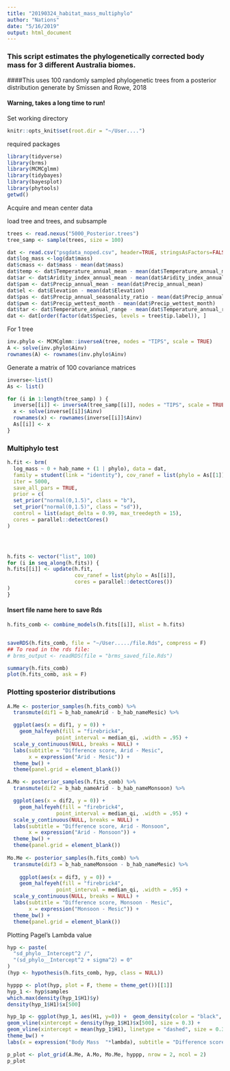 ```yaml
---
title: "20190324_habitat_mass_multiphylo"
author: "Nations"
date: "5/16/2019"
output: html_document
---
```

### This script estimates the phylogenetically corrected body mass for 3 different Australia biomes. 
####This uses 100 randomly sampled phylogenetic trees from a posterior distribution generate by Smissen and Rowe, 2018

#### Warning, takes a long time to run!

Set working directory
```r
knitr::opts_knit$set(root.dir = "~/User....")
```

required packages
```r
library(tidyverse)
library(brms)
library(MCMCglmm)
library(tidybayes)
library(bayesplot)
library(phytools)
getwd()
```

Acquire and mean center data

load tree and trees, and subsample
```r
trees <- read.nexus("5000_Posterior.trees")
tree_samp <- sample(trees, size = 100)

```

```r
dat <- read.csv("psgdata_noped.csv", header=TRUE, stringsAsFactors=FALSE)
dat$log_mass <-log(dat$mass)
dat$cmass <- dat$mass - mean(dat$mass)
dat$temp <- dat$Temperature_annual_mean - mean(dat$Temperature_annual_mean)
dat$ar <- dat$Aridity_index_annual_mean - mean(dat$Aridity_index_annual_mean)
dat$pam <- dat$Precip_annual_mean - mean(dat$Precip_annual_mean)
dat$el <- dat$Elevation - mean(dat$Elevation)
dat$pas <- dat$Precip_annual_seasonality_ratio - mean(dat$Precip_annual_seasonality_ratio)
dat$pwm <- dat$Precip_wettest_month - mean(dat$Precip_wettest_month)
dat$tar <- dat$Temperature_annual_range - mean(dat$Temperature_annual_range)
dat <- dat[order(factor(dat$Species, levels = tree$tip.label)), ]
```

For 1 tree
```r
inv.phylo <- MCMCglmm::inverseA(tree, nodes = "TIPS", scale = TRUE)
A <- solve(inv.phylo$Ainv)
rownames(A) <- rownames(inv.phylo$Ainv)
```

Generate a matrix of 100 covariance matrices
```r
inverse<-list()
As <- list()

for (i in 1:length(tree_samp) ) {
  inverse[[i]] <- inverseA(tree_samp[[i]], nodes = "TIPS", scale = TRUE)
  x <- solve(inverse[[i]]$Ainv)
  rownames(x) <- rownames(inverse[[i]]$Ainv)
  As[[i]] <- x
}


```




### Multiphylo test

```r
h.fit <- brm(
  log_mass ~ 0 + hab_name + (1 | phylo), data = dat, 
  family = student(link = "identity"), cov_ranef = list(phylo = As[[1]]),
  iter = 5000,
  save_all_pars = TRUE,
  prior = c(
  set_prior("normal(0,1.5)", class = "b"),
  set_prior("normal(0,1.5)", class = "sd")),
  control = list(adapt_delta = 0.99, max_treedepth = 15),
  cores = parallel::detectCores()
)




h.fits <- vector("list", 100) 
for (i in seq_along(h.fits)) {
h.fits[[i]] <- update(h.fit,
                      cov_ranef = list(phylo = As[[i]],
                      cores = parallel::detectCores())
)
}
```

#### Insert file name here to save Rds
```r
h.fits_comb <- combine_models(h.fits[[i]], mlist = h.fits)


saveRDS(h.fits_comb, file = "~/User...../file.Rds", compress = F)
## To read in the rds file:
# brms_output <- readRDS(file = "brms_saved_file.Rds")

summary(h.fits_comb)
plot(h.fits_comb, ask = F)
```




### Plotting sposterior distributions

```r
A.Me <- posterior_samples(h.fits_comb) %>% 
  transmute(dif1 = b_hab_nameArid - b_hab_nameMesic) %>% 

  ggplot(aes(x = dif1, y = 0)) +
    geom_halfeyeh(fill = "firebrick4", 
                point_interval = median_qi, .width = .95) +
  scale_y_continuous(NULL, breaks = NULL) +
  labs(subtitle = "Difference score, Arid - Mesic",
       x = expression("Arid - Mesic")) +
  theme_bw() +
  theme(panel.grid = element_blank()) 

A.Mo <- posterior_samples(h.fits_comb) %>% 
  transmute(dif2 = b_hab_nameArid - b_hab_nameMonsoon) %>% 

  ggplot(aes(x = dif2, y = 0)) +
    geom_halfeyeh(fill = "firebrick4", 
                point_interval = median_qi, .width = .95) +
  scale_y_continuous(NULL, breaks = NULL) +
  labs(subtitle = "Difference score, Arid - Monsoon",
       x = expression("Arid - Monsoon")) +
  theme_bw() +
  theme(panel.grid = element_blank())
  
Mo.Me <- posterior_samples(h.fits_comb) %>% 
  transmute(dif3 = b_hab_nameMonsoon - b_hab_nameMesic) %>%
  
    ggplot(aes(x = dif3, y = 0)) +
    geom_halfeyeh(fill = "firebrick4", 
                point_interval = median_qi, .width = .95) +
  scale_y_continuous(NULL, breaks = NULL) +
  labs(subtitle = "Difference score, Monsoon - Mesic",
       x = expression("Monsoon - Mesic")) +
  theme_bw() +
  theme(panel.grid = element_blank())

```

Plotting Pagel's Lambda value

```r

hyp <- paste(
  "sd_phylo__Intercept^2 /", 
  "(sd_phylo__Intercept^2 + sigma^2) = 0"
)
(hyp <- hypothesis(h.fits_comb, hyp, class = NULL))

hyppp <- plot(hyp, plot = F, theme = theme_get())[[1]]
hyp_1 <- hyp$samples
which.max(density(hyp_1$H1)$y)
density(hyp_1$H1)$x[500]
```


```r
hyp_1p <- ggplot(hyp_1, aes(H1, y=0)) +  geom_density(color = "black", fill = "firebrick4") +
geom_vline(xintercept = density(hyp_1$H1)$x[500], size = 0.3) +
geom_vline(xintercept = mean(hyp_1$H1), linetype = "dashed", size = 0.3) +
theme_bw() +
labs(x = expression("Body Mass  "*lambda), subtitle = "Difference score, Arid - Monsoon",center = TRUE) + ylim(0,40) + xlim(0,1.1)

p_plot <- plot_grid(A.Me, A.Mo, Mo.Me, hyppp, nrow = 2, ncol = 2)
p_plot
```




